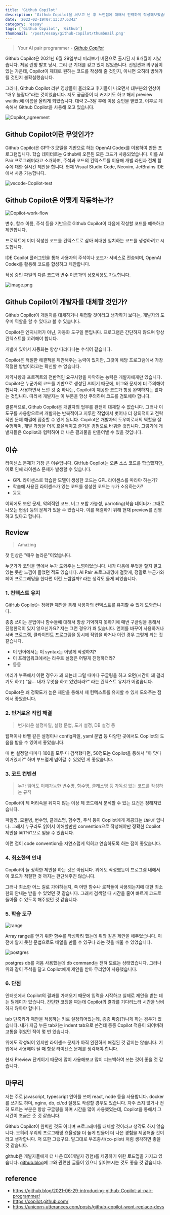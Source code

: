 ```yaml
---
title: 'Github Copilot'
description: 'Github Copilot을 써보고 난 후 느낀점에 대해서 간략하게 작성해보았습니다.'
date: '2022-02-19T07:13:37.634Z'
category: 'essay'
tags: ['Github Copilot', 'Github']
thumbnail: '/post/essay/github-copilot/thumbnail.png'
---
```


> Your AI pair programmer
> _- [Github Copilot](https://copilot.github.com/)_

Github Copilot은 2021년 6월 29일부터 미리보기 버전으로 출시된 지 8개월이 지났습니다.
처음 런칭 발표 당시, 그리 큰 기대를 갖고 있지 않았습니다.
선입견과 의구심이 있는 가운데, Copilot이 제대로 원하는 코드를 작성해 줄 것인지, 아니면 오히려 방해가 될 것인지 불확실했습니다.

그러나, Github Copilot 리뷰 영상들이 올라오고 후기들이 나오면서 대부분의 인상이 "매우 놀랍다"라는 것이었습니다.
저도 궁금증이 더 커지기도 하고 해서 preview waitlist에 이름을 올리게 되었습니다. 대략 2~3달 후에 이용 승인을 받았고, 이후로 계속해서 Github Copilot을 사용해 오고 있습니다.

![Copilot_agreement](https://files.seonest.net/images/qnfqnfqnf/post/155/image.png)

## Github Copilot이란 무엇인가?

Github Copilot은 GPT-3 모델을 기반으로 하는 OpenAI Codex를 이용하여 만든 프로그램입니다.
학습 데이터로는 Github에 오픈된 모든 코드가 사용되었습니다.
이를 AI Pair 프로그래머라고 소개하며, 주석과 코드의 컨텍스트를 이용해 개별 라인과 전체 함수에 대한 실시간 제안을 합니다.
현재 Visual Studio Code, Neovim, JetBrains IDE에서 사용 가능합니다.

![vscode-Copilot-test](https://files.seonest.net/images/qnfqnfqnf/post/159/image.png)

## Github Copilot은 어떻게 작동하는가?

![Copilot-work-flow](https://files.seonest.net/images/qnfqnfqnf/post/160/image.png)

변수, 함수 이름, 주석 등을 기반으로 Github Copilot이 다음에 작성할 코드를 예측하고 제안합니다.

프로젝트에 이미 작성한 코드를 컨텍스트로 삼아 최대한 일치하는 코드를 생성하려고 시도합니다.

IDE Copilot 플러그인을 통해 사용자의 주석이나 코드가 서비스로 전송되며, OpenAI Codex를 활용해 코드를 합성하고 제안합니다.

작성 중인 파일의 다른 코드와 변수 이름과의 상호작용도 가능합니다.

![image.png](https://files.seonest.net/images/qnfqnfqnf/post/161/image.png)

## Github Copilot이 개발자를 대체할 것인가?

Github Copilot이 개발자를 대체하거나 위협할 것이라고 생각하기 보다는, 개발자의 도우미 역할을 할 수 있다고 볼 수 있습니다.

Copilot은 엔지니어가 아닌, 자동화 도구일 뿐입니다. 프로그램은 간단하지 않으며 항상 컨텍스트를 고려해야 합니다.

개발에 있어서 자동화는 항상 따라다니는 수식어 같습니다.

Copilot은 적절한 해결책을 제안해주는 능력이 있지만, 그것이 해당 프로그램에서 가장 적절한 방법이라고는 확신할 수 없습니다.

제약사항과 프로젝트의 전반적인 요구사항을 파악하는 능력은 개발자에게만 있습니다.
Copilot은 누군가의 코드를 기반으로 생성된 AI이기 때문에, 버그와 문제에 더 주의해야 합니다.
사용하면서 느낀 것 중 하나는, Copilot이 제공한 코드가 항상 완벽하지는 않다는 것입니다.
따라서 개발자는 이 부분을 항상 주의하며 코드를 검토해야 합니다.

결론적으로, Github Copilot은 개발자의 업무를 완전히 대체할 수 없습니다.
그러나 이 도구를 사용함으로써 개발자는 반복적이고 지루한 작업에서 벗어나 더 창의적이고 전략적인 문제 해결에 집중할 수 있게 됩니다.
Copilot은 개발자의 도우미로서의 역할을 잘 수행하며, 개발 과정을 더욱 효율적이고 즐거운 경험으로 바꿔줄 것입니다.
그렇기에 개발자들은 Copilot과 협력하여 더 나은 결과물을 만들어낼 수 있을 것입니다.

## 이슈

라이센스 문제가 가장 큰 이슈입니다. GitHub Copilot는 오픈 소스 코드를 학습했지만, 이로 인해 라이센스 문제가 발생할 수 있습니다.

- GPL 라이센스로 학습한 모델이 생성한 코드는 GPL 라이센스를 따라야 하는가?
- 학습에 사용된 라이센스가 있는 코드를 생성한 코드는 누가 소유하는가?
- 등등

이외에도 보안 문제, 악의적인 코드, 버그 포함 가능성, parroting(학습 데이터가 그대로 나오는 현상) 등의 문제가 있을 수 있습니다. 이를 해결하기 위해 현재 preview를 진행하고 있다고 합니다.

## Review

> Amazing

첫 인상은 "매우 놀라운"이었습니다.

누군가가 코딩을 옆에서 누가 도와주는 느낌이었습니다. 내가 다음에 무엇을 할지 알고 있는 듯한 느낌이 들었던 적도 있습니다. AI Pair 프로그래밍에 걸맞게, 정말로 누군가와 페어 프로그래밍을 한다면 이런 느낌일까? 라는 생각도 들게 되었습니다.

### 1. 컨텍스트 유지

GitHub Copilot는 정확한 제안을 통해 사용자의 컨텍스트를 유지할 수 있게 도와줍니다.

종종 쓰이는 문법이나 함수들에 대해서 항상 기억하지 못하기에 매번 구글링을 통해서 진행한적이 있지 않으신가요? 저는 그런 경우가 꽤 있습니다. 언어를 바꾸어 사용하거나 서버 프로그램, 클라이언트 프로그램을 동시에 작업을 하거나 이런 경우 그렇게 되는 것 같습니다.

- 이 언어에서는 이 syntax는 어떻게 작성하지?
- 이 프레임워크에서는 라우트 설정은 어떻게 진행하더라?
- 등등

머리가 부족해서 이런 경우가 꽤 되는데 그럴 때마다 구글링을 하고 오면(시간이 꽤 걸리기도 하고) "음... 내가 무엇을 하고 있었더라?" 라는 컨텍스트 유지가 어렵습니다.

Copilot은 꽤 정확도가 높은 제안을 통해서 제 컨텍스트를 유지할 수 있게 도와주는 점에서 좋았습니다.

### 2. 번거로운 작업 해결

> 번거러운 설정파일, 실행 문법, 도커 설정, DB 설정 등

웹팩이나 바벨 같은 설정이나 config파일, yaml 문법 등 다양한 곳에서도 Copilot의 도움을 받을 수 있어서 좋았습니다.

매 번 설정할 때마다 100을 모두 다 검색했다면, 50정도는 Copilot을 통해서 "아 맞다 이거였지?" 하며 부드럽게 넘어갈 수 있었던 게 좋았습니다.

### 3. 코드 컨벤션

> 누가 읽어도 이해가능한 변수명, 함수명, 클래스명 등 가독성 있는 코드를 작성하는 규칙

Copilot이 제 머리속을 뒤지지 않는 이상 제 코드에서 분석할 수 있는 요건은 정해져있습니다.

파일명, 모듈병, 변수명, 클래스명, 함수명, 주석 등이 Copilot에게 제공되는 `INPUT` 입니다.
그래서 누구라도 읽어서 이해할만한 convention으로 작성해야만 정확한 Copilot 제안을 `OUTPUT`으로 얻을 수 있습니다.

이런 점이 code convention을 자연스럽게 익히고 연습하도록 하는 점이 좋았습니다.

### 4. 최소한의 안내

Copilot이 늘 정확한 제안을 하는 것은 아닙니다. 위에도 작성했듯이 프로그램 내에서 이 코드가 적절한 것 까지는 판단해주진 않습니다.

그러나 최소한 어느 길로 가야하는지, 즉 어떤 함수나 로직들이 사용되는지에 대한 최소한의 안내는 받을 수 있었던 것 같습니다. 그래서 검색할 때 시간을 줄여 빠르게 코드로 돌아올 수 있도록 해주었던 것 같습니다.

### 5. 학습 도구

![range](https://files.seonest.net/images/qnfqnfqnf/post/163/image.png)

Array range를 얻기 위한 함수를 작성하려 했는데 위와 같은 제안을 해주었습니다.
이전에 알지 못한 문법으로도 배열을 만들 수 있구나 라는 것을 배울 수 있었습니다.

![postgres](https://files.seonest.net/images/qnfqnfqnf/post/165/image.png)

postgres db를 처음 사용했는데 db command는 전혀 모르는 상태였습니다.
그러나 위와 같이 주석을 달고 Copilot에게 제안을 받아 무리없이 사용했습니다.

### 6. 단점

인터넷에서 Copilot의 결과를 가져오기 때문에 입력을 시작하고 실제로 제안을 받는 데는 딜레이가 있습니다. 간단한 코딩을 짜는데 Copilot의 결과를 기다리느라 시간을 낭비하지 않아야 합니다.

tab 단축키가 제안을 적용하는 키로 설정되어있는데, 종종 짜증(?)나게 하는 경우가 있습니다.
내가 지금 누른 tab키는 indent tab으로 쓴건데 종종 Copilot 적용이 되어버려 고통을 겪었던 적이 몇 번 있습니다.

위에도 작성되어 있지만 라이센스 문제가 아직 완전하게 해결된 것 같지는 않습니다. 기업에서 사용해야 될 때 항상 라이센스 문제를 생각해야 합니다.

현재 Preview 단계이기 때문에 많이 사용해보고 많이 피드백하여 쓰는 것이 좋을 것 같습니다.

## 마무리

저는 주로 javascript, typescript 언어를 쓰며 react, node 등을 사용합니다.
docker를 쓰기도 하며, nginx, db, ci/cd 설정도 작성할 경우도 있습니다.
자주 쓰지 않거나 전혀 모르는 부분은 항상 구글링을 하며 시간을 많이 사용했었는데, Copilot을 통해서 그 시간이 조금은 준 것 같습니다.

Github Copilot이 완벽한 것도 아니며 프로그래머를 대체할 것이라고 생각도 하지 않습니다.
오히려 우리의 프로그래밍 효율성을 더 높게 만들어 더 나은 경험을 제공해줄 것이라고 생각합니다. 저 또한 그랬구요. 말그대로 부조종사(co-pilot) 처럼 생각하면 좋을 것 같습니다.

github은 개발자들에게 더 나은 DX(개발자 경험)를 제공하기 위한 로드맵을 가지고 있습니다. [github.blog](https://github.blog/)에 그와 관련한 글들이 있으니 읽어보시는 것도 좋을 것 같습니다.

## reference

- https://github.blog/2021-06-29-introducing-github-Copilot-ai-pair-programmer/
- https://copilot.github.com/
- https://unicorn-utterances.com/posts/github-copilot-wont-replace-devs
